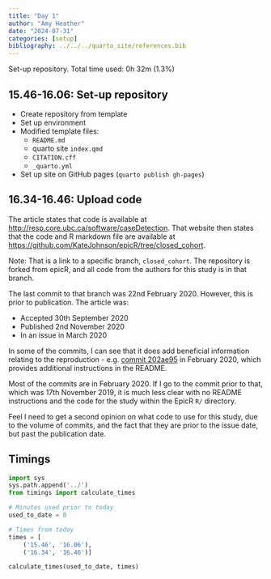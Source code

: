```yaml
---
title: "Day 1"
author: "Amy Heather"
date: "2024-07-31"
categories: [setup]
bibliography: ../../../quarto_site/references.bib
---
```


::: {.callout-note}

Set-up repository. Total time used: 0h 32m (1.3%)

:::

## 15.46-16.06: Set-up repository

* Create repository from template
* Set up environment
* Modified template files:
    * `README.md`
    * quarto site `index.qmd`
    * `CITATION.cff`
    * `_quarto.yml`
* Set up site on GitHub pages (`quarto publish gh-pages`)

## 16.34-16.46: Upload code

The article states that code is available at <http://resp.core.ubc.ca/software/caseDetection>. That website then states that the code and R markdown file are available at <https://github.com/KateJohnson/epicR/tree/closed_cohort>.

Note: That is a link to a specific branch, `closed_cohort`. The repository is forked from epicR, and all code from the authors for this study is in that branch.

The last commit to that branch was 22nd February 2020. However, this is prior to publication. The article was:

* Accepted 30th September 2020
* Published 2nd November 2020
* In an issue in March 2020

In some of the commits, I can see that it does add beneficial information relating to the reproduction - e.g. [commit 202ae95](https://github.com/KateJohnson/epicR/commit/202ae95487af3570ae6e1e7eddf7001e4199877b#diff-b335630551682c19a781afebcf4d07bf978fb1f8ac04c6bf87428ed5106870f5) in February 2020, which provides additional instructions in the README.

Most of the commits are in February 2020. If I go to the commit prior to that, which was 17th November 2019, it is much less clear with no README instructions and the code for the study within the EpicR `R/` directory.

Feel I need to get a second opinion on what code to use for this study, due to the volume of commits, and the fact that they are prior to the issue date, but past the publication date.

## Timings

```python
import sys
sys.path.append('../')
from timings import calculate_times

# Minutes used prior to today
used_to_date = 0

# Times from today
times = [
    ('15.46', '16.06'),
    ('16.34', '16.46')]

calculate_times(used_to_date, times)
```